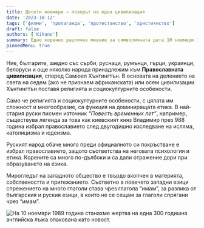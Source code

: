 ```yaml
---
title: Десети ноември – позорът на една цивилизация
date: '2023-10-12'
tags: ['филми', 'пропаганда', 'протестанство', 'християнство']
draft: false
authors: ['Kihano']
summary: Едно коренно различно мнение за символичната дата 10 ноември 1989 година. Какво всъщност се крие зад идеологическата борба на XX-ти век. Какво наистина се случи и защо загубихме 30 години.
pinnedMenu: true
---
```

Ние, българите, заедно със сърби, руснаци, румънци, гърци, украинци, белоруси и още няколко народа принадлежим към **Православната цивилизация**, според Самюел Хънтингтън. В основата на делението на света на седем (ако не признаем африканската) или осем цивилизации Хънтингтън поставя религията и социокултурните особености. 

Само че религията и социокултурните особености, с цялата им сложност и многообразие, са функция на доминиращата етика. В най-стария руски писмен източник *“Повесть временных лет”*, например, съществува легенда за това как киевският княз Владимир през 988 година избрал православието след двугодишно изследване на исляма, католицизма и юдеизма.

Руският народ обаче много преди официалното си покръстване е избрал православието, защото съответства на неговата психология и етика. Корените са много по-дълбоки и са дали отражение дори при образуването на езика. 

Мирогледът на западното общество е твърдо вкопчен в материята, собствеността и притежанието. Съответно в повечето западни езици спрежението на много глаголи става чрез глагола “имам”, за разлика от българския и руския езици, в които не се сещам за глаголи спрягани чрез “имам”.

![На 10 ноември 1989 година станахме жертва на една 300 годишна английска лъжа опакована като новост.](images/desetin.jpg)